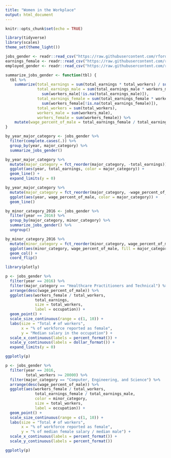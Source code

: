 ```yaml
---
title: "Women in the Workplace"
output: html_document
---
```


```r
knitr::opts_chunk$set(echo = TRUE)
```

```r
library(tidyverse)
library(scales)
theme_set(theme_light())

jobs_gender <- readr::read_csv("https://raw.githubusercontent.com/rfordatascience/tidytuesday/master/data/2019/2019-03-05/jobs_gender.csv")
earnings_female <- readr::read_csv("https://raw.githubusercontent.com/rfordatascience/tidytuesday/master/data/2019/2019-03-05/earnings_female.csv") 
employed_gender <- readr::read_csv("https://raw.githubusercontent.com/rfordatascience/tidytuesday/master/data/2019/2019-03-05/employed_gender.csv") 
```

```r
summarize_jobs_gender <- function(tbl) {
  tbl %>%
    summarize(total_earnings = sum(total_earnings * total_workers) / sum(total_workers),
              total_earnings_male = sum(total_earnings_male * workers_male, na.rm = TRUE) /
                sum(workers_male[!is.na(total_earnings_male)]),
              total_earnings_female = sum(total_earnings_female * workers_female, na.rm = TRUE) /
                sum(workers_female[!is.na(total_earnings_female)]),
              total_workers = sum(total_workers),
              workers_male = sum(workers_male),
              workers_female = sum(workers_female)) %>%
    mutate(wage_percent_of_male = total_earnings_female / total_earnings_male)
}

by_year_major_category <- jobs_gender %>%
  filter(complete.cases(.)) %>%
  group_by(year, major_category) %>%
  summarize_jobs_gender()

by_year_major_category %>%
  mutate(major_category = fct_reorder(major_category, -total_earnings)) %>%
  ggplot(aes(year, total_earnings, color = major_category)) +
  geom_line() +
  expand_limits(y = 0)

by_year_major_category %>%
  mutate(major_category = fct_reorder(major_category, -wage_percent_of_male)) %>%
  ggplot(aes(year, wage_percent_of_male, color = major_category)) +
  geom_line()
```

```r
by_minor_category_2016 <- jobs_gender %>%
  filter(year == 2016) %>%
  group_by(major_category, minor_category) %>%
  summarize_jobs_gender() %>%
  ungroup()
```

```r
by_minor_category_2016 %>%
  mutate(minor_category = fct_reorder(minor_category, wage_percent_of_male)) %>%
  ggplot(aes(minor_category, wage_percent_of_male, fill = major_category)) +
  geom_col() +
  coord_flip()
```

```r
library(plotly)

p <- jobs_gender %>%
  filter(year == 2016) %>%
  filter(major_category == "Healthcare Practitioners and Technical") %>%
  arrange(desc(wage_percent_of_male)) %>%
  ggplot(aes(workers_female / total_workers,
             total_earnings,
             size = total_workers,
             label = occupation)) +
  geom_point() +
  scale_size_continuous(range = c(1, 10)) +
  labs(size = "Total # of workers",
       x = "% of workforce reported as female",
       y = "Median salary in the occupation") +
  scale_x_continuous(labels = percent_format()) +
  scale_y_continuous(labels = dollar_format()) +
  expand_limits(y = 0)

ggplotly(p)
```

```r
p <- jobs_gender %>%
  filter(year == 2016,
         total_workers >= 20000) %>%
  filter(major_category == "Computer, Engineering, and Science") %>%
  arrange(desc(wage_percent_of_male)) %>%
  ggplot(aes(workers_female / total_workers,
             total_earnings_female / total_earnings_male,
             color = minor_category,
             size = total_workers,
             label = occupation)) +
  geom_point() +
  scale_size_continuous(range = c(1, 10)) +
  labs(size = "Total # of workers",
       x = "% of workforce reported as female",
       y = "% of median female salary / median male") +
  scale_x_continuous(labels = percent_format()) +
  scale_y_continuous(labels = percent_format())

ggplotly(p)
```

